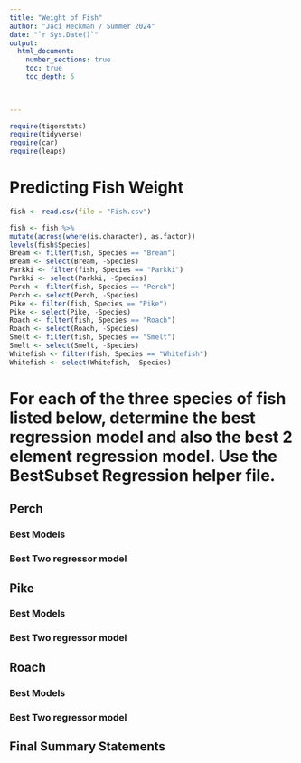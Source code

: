 ```yaml
---
title: "Weight of Fish"
author: "Jaci Heckman / Summer 2024"
date: "`r Sys.Date()`"  
output: 
  html_document:
    number_sections: true
    toc: true
    toc_depth: 5

 
    
---
```



```r
require(tigerstats)
require(tidyverse)
require(car)
require(leaps)
```

# Predicting Fish Weight
```r
fish <- read.csv(file = "Fish.csv")
```

```r
 
fish <- fish %>%
mutate(across(where(is.character), as.factor))
levels(fish$Species)
Bream <- filter(fish, Species == "Bream")
Bream <- select(Bream, -Species) 
Parkki <- filter(fish, Species == "Parkki")
Parkki <- select(Parkki, -Species) 
Perch <- filter(fish, Species == "Perch")
Perch <- select(Perch, -Species) 
Pike <- filter(fish, Species == "Pike")
Pike <- select(Pike, -Species) 
Roach <- filter(fish, Species == "Roach")
Roach <- select(Roach, -Species) 
Smelt <- filter(fish, Species == "Smelt")
Smelt <- select(Smelt, -Species) 
Whitefish <- filter(fish, Species == "Whitefish")
Whitefish <- select(Whitefish, -Species) 
```

# For each of the three species of fish listed below, determine the best regression model and also the best 2 element regression model. Use the BestSubset Regression helper file.


## Perch

### Best Models

### Best Two regressor model


## Pike

### Best Models

### Best Two regressor model

## Roach

### Best Models

### Best Two regressor model

## Final Summary Statements